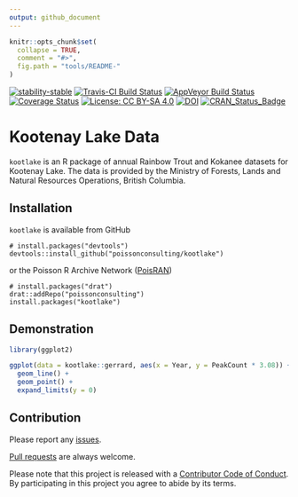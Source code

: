 ```yaml
---
output: github_document
---
```


<!-- README.md is generated from README.Rmd. Please edit that file -->

```r
knitr::opts_chunk$set(
  collapse = TRUE,
  comment = "#>",
  fig.path = "tools/README-"
)
```


[![stability-stable](https://img.shields.io/badge/stability-stable-green.svg)](https://github.com/joethorley/stability-badges#stable)
[![Travis-CI Build Status](https://travis-ci.org/poissonconsulting/kootlake.svg?branch=master)](https://travis-ci.org/poissonconsulting/kootlake)
[![AppVeyor Build Status](https://ci.appveyor.com/api/projects/status/github/poissonconsulting/kootlake?branch=master&svg=true)](https://ci.appveyor.com/project/poissonconsulting/kootlake)
[![Coverage Status](https://img.shields.io/codecov/c/github/poissonconsulting/kootlake/master.svg)](https://codecov.io/github/poissonconsulting/kootlake?branch=master)
[![License: CC BY-SA 4.0](https://img.shields.io/badge/License-CC%20BY--SA%204.0-lightgrey.svg)](https://creativecommons.org/licenses/by-sa/4.0/)
[![DOI](https://zenodo.org/badge/42887130.svg)](https://zenodo.org/badge/latestdoi/42887130)
[![CRAN_Status_Badge](http://www.r-pkg.org/badges/version/kootlake)](https://cran.r-project.org/package=kootlake)

# Kootenay Lake Data

`kootlake` is an R package of annual Rainbow Trout and Kokanee datasets for Kootenay Lake.
The data is provided by the Ministry of Forests, Lands and Natural Resources Operations, British Columbia.

## Installation

`kootlake` is available from GitHub
```
# install.packages("devtools")
devtools::install_github("poissonconsulting/kootlake")
```

or the Poisson R Archive Network ([PoisRAN](https://github.com/poissonconsulting/drat))
```
# install.packages("drat")
drat::addRepo("poissonconsulting")
install.packages("kootlake")
```

## Demonstration

```r
library(ggplot2)

ggplot(data = kootlake::gerrard, aes(x = Year, y = PeakCount * 3.08)) + 
  geom_line() + 
  geom_point() + 
  expand_limits(y = 0)
```


## Contribution

Please report any [issues](https://github.com/poissonconsulting/kootlake/issues).

[Pull requests](https://github.com/poissonconsulting/kootlake/pulls) are always welcome.

Please note that this project is released with a [Contributor Code of Conduct](CONDUCT.md). By participating in this project you agree to abide by its terms.
